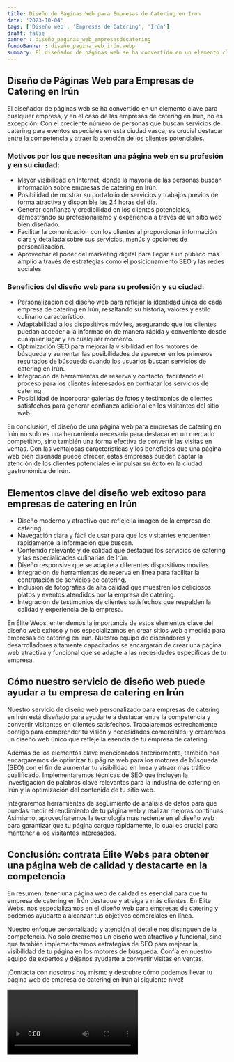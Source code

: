```yaml
---
title: Diseño de Páginas Web para Empresas de Catering en Irún
date: '2023-10-04'
tags: ['Diseño web', 'Empresas de Catering', 'Irún']
draft: false
banner : diseño_paginas_web_empresasdecatering
fondoBanner : diseño_pagina_web_irún.webp
summary: El diseñador de páginas web se ha convertido en un elemento clave para cualquier empresa, y en el caso de las empresas de catering en Irún, no es excepción. Con el creciente número de personas que buscan servicios de catering para eventos especiales en esta ciudad vasca, es crucial destacar entre la competencia y atraer la atención de los clientes potenciales.
---
```


## Diseño de Páginas Web para Empresas de Catering en Irún

El diseñador de páginas web se ha convertido en un elemento clave para cualquier empresa, y en el caso de las empresas de catering en Irún, no es excepción. Con el creciente número de personas que buscan servicios de catering para eventos especiales en esta ciudad vasca, es crucial destacar entre la competencia y atraer la atención de los clientes potenciales.

### Motivos por los que necesitan una página web en su profesión y en su ciudad:
- Mayor visibilidad en Internet, donde la mayoría de las personas buscan información sobre empresas de catering en Irún.
- Posibilidad de mostrar su portafolio de servicios y trabajos previos de forma atractiva y disponible las 24 horas del día.
- Generar confianza y credibilidad en los clientes potenciales, demostrando su profesionalismo y experiencia a través de un sitio web bien diseñado.
- Facilitar la comunicación con los clientes al proporcionar información clara y detallada sobre sus servicios, menús y opciones de personalización.
- Aprovechar el poder del marketing digital para llegar a un público más amplio a través de estrategias como el posicionamiento SEO y las redes sociales.

### Beneficios del diseño web para su profesión y su ciudad:
- Personalización del diseño web para reflejar la identidad única de cada empresa de catering en Irún, resaltando su historia, valores y estilo culinario característico.
- Adaptabilidad a los dispositivos móviles, asegurando que los clientes puedan acceder a la información de manera rápida y conveniente desde cualquier lugar y en cualquier momento.
- Optimización SEO para mejorar la visibilidad en los motores de búsqueda y aumentar las posibilidades de aparecer en los primeros resultados de búsqueda cuando los usuarios buscan servicios de catering en Irún.
- Integración de herramientas de reserva y contacto, facilitando el proceso para los clientes interesados en contratar los servicios de catering.
- Posibilidad de incorporar galerías de fotos y testimonios de clientes satisfechos para generar confianza adicional en los visitantes del sitio web.

En conclusión, el diseño de una página web para empresas de catering en Irún no solo es una herramienta necesaria para destacar en un mercado competitivo, sino también una forma efectiva de convertir las visitas en ventas. Con las ventajosas características y los beneficios que una página web bien diseñada puede ofrecer, estas empresas pueden captar la atención de los clientes potenciales e impulsar su éxito en la ciudad gastronómica de Irún.

<GifSeo />

<Cta />

## Elementos clave del diseño web exitoso para empresas de catering en Irún

- Diseño moderno y atractivo que refleje la imagen de la empresa de catering.
- Navegación clara y fácil de usar para que los visitantes encuentren rápidamente la información que buscan.
- Contenido relevante y de calidad que destaque los servicios de catering y las especialidades culinarias de Irún.
- Diseño responsive que se adapte a diferentes dispositivos móviles.
- Integración de herramientas de reserva en línea para facilitar la contratación de servicios de catering.
- Inclusión de fotografías de alta calidad que muestren los deliciosos platos y eventos atendidos por la empresa de catering.
- Integración de testimonios de clientes satisfechos que respalden la calidad y experiencia de la empresa.

En Élite Webs, entendemos la importancia de estos elementos clave del diseño web exitoso y nos especializamos en crear sitios web a medida para empresas de catering en Irún. Nuestro equipo de diseñadores y desarrolladores altamente capacitados se encargarán de crear una página web atractiva y funcional que se adapte a las necesidades específicas de tu empresa.

## Cómo nuestro servicio de diseño web puede ayudar a tu empresa de catering en Irún

Nuestro servicio de diseño web personalizado para empresas de catering en Irún está diseñado para ayudarte a destacar entre la competencia y convertir visitantes en clientes satisfechos. Trabajaremos estrechamente contigo para comprender tu visión y necesidades comerciales, y crearemos un diseño web único que refleje la esencia de tu empresa de catering.

Además de los elementos clave mencionados anteriormente, también nos encargaremos de optimizar tu página web para los motores de búsqueda (SEO) con el fin de aumentar tu visibilidad en línea y atraer más tráfico cualificado. Implementaremos técnicas de SEO que incluyen la investigación de palabras clave relevantes para la industria de catering en Irún y la optimización del contenido de tu sitio web.

Integraremos herramientas de seguimiento de análisis de datos para que puedas medir el rendimiento de tu página web y realizar mejoras continuas. Asimismo, aprovecharemos la tecnología más reciente en el diseño web para garantizar que tu página cargue rápidamente, lo cual es crucial para mantener a los visitantes interesados.

## Conclusión: contrata Élite Webs para obtener una página web de calidad y destacarte en la competencia

En resumen, tener una página web de calidad es esencial para que tu empresa de catering en Irún destaque y atraiga a más clientes. En Élite Webs, nos especializamos en el diseño web para empresas de catering y podemos ayudarte a alcanzar tus objetivos comerciales en línea.

Nuestro enfoque personalizado y atención al detalle nos distinguen de la competencia. No solo crearemos un diseño web atractivo y funcional, sino que también implementaremos estrategias de SEO para mejorar la visibilidad de tu página en los motores de búsqueda. Confía en nuestro equipo de expertos y déjanos ayudarte a convertir visitas en ventas.

¡Contacta con nosotros hoy mismo y descubre cómo podemos llevar tu página web de empresa de catering en Irún al siguiente nivel!

<Video />

<CtaBot job='Empresas de Catering' city='Irún'/>

<Gmaps query='Irún+españa+maps' />